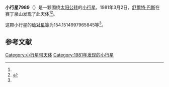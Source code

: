 {{Infobox planet
| bgcolour = #FFFFC0
| name = 7989 Pernadavide
| symbol = 
| image = 
| caption = 
| discovery = yes
| discovery_ref = 
| discoverer = [[舒爾特·巴斯|舒爾特·巴斯]]
| discovery_site = [[赛丁泉山|赛丁泉山]] 
| discovered = 1981年3月2日
| designations = yes
| mp_name = 
| named_after = 
| alt_names = 1981 EW41/ 1993 RP12
| mp_category = [[主带小行星|主带小行星]]
| orbit_ref = <ref name="a">[http://ssd.jpl.nasa.gov/sbdb.cgi?sstr=7989 7989 Pernadavide] {{Wayback|url=http://ssd.jpl.nasa.gov/sbdb.cgi?sstr=7989 |date=20201124030204 }}，小行星數據庫瀏覽器（JPL Small-Body Database Browser）－[[美国国家航空航天局|美国国家航空航天局]]喷气推进实验室</ref>
| epoch = 2456400.5 (2013年4月18日更新)
| aphelion = {{convert|2.854372003540049|AU|km|3|abbr=on|lk=out}}
| perihelion = {{convert|1.922943651850615|AU|km|3|abbr=on}}
| semimajor = {{convert|2.388657827695332|AU|km|3|abbr=on}}
| eccentricity = 0.194968978
| period = 1348.432899 [[日|日]]<br />3.69[[儒略年|儒略年]]
| avg_speed = 
| inclination = 1.572377992010462
| asc_node = 153.48635204
| mean_anomaly = 
| arg_peri = 154.1514997965845
| satellites = 
| physical_characteristics = yes
| dimensions = 
| mass = 
| density = 
| surface_grav = 
| escape_velocity = 
| sidereal_day = 
| axial_tilt = 
| pole_ecliptic_lat = 
| pole_ecliptic_lon = 
| albedo = 
| temperatures= 
| temp_name1 = 
| mean_temp_1 = 
| max_temp_1 = 
| temp_name2 = 
| max_temp_2 = 
| spectral_type = 
| abs_magnitude = 154.1514997965845
}}

'''小行星7989'''（{{lang-en|7989 Pernadavide}}）是一颗围绕[[太阳|太阳]][[公转|公转]]的[[小行星|小行星]]。1981年3月2日，[[舒爾特·巴斯|舒爾特·巴斯]]在赛丁泉山发现了此天体<ref name="a" /><ref>{{cite news|title=小行星列表|url=http://cfa-www.harvard.edu/iau/lists/NumberedMPs.txt|accessdate=2013-07-08|newspaper=哈佛大学|archive-date=2008-05-17|archive-url=https://web.archive.org/web/20080517010638/http://cfa-www.harvard.edu/iau/lists/NumberedMPs.txt|dead-url=no}}</ref>。

这颗小行星的[[绝对星等|绝对星等]]为154.1514997965845等<ref name="a" />。

==参考文献==
{{reflist}}
{{Minor Planet Number|[[小行星7988|小行星7988]]|[[小行星7990|小行星7990]]}}

{{小天体}}

[[Category:小行星带天体|Category:小行星带天体]]
[[Category:1981年发现的小行星|Category:1981年发现的小行星]]

{{asteroid-stub}}